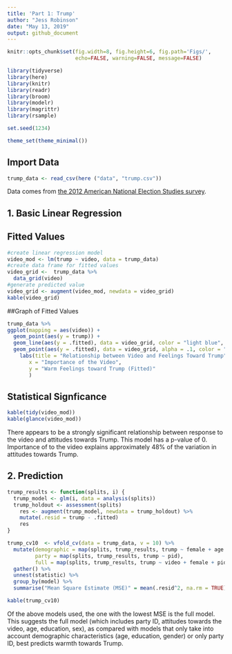 ```yaml
---
title: 'Part 1: Trump'
author: "Jess Robinson"
date: "May 13, 2019"
output: github_document
---
```



```r
knitr::opts_chunk$set(fig.width=8, fig.height=6, fig.path='Figs/',
                      echo=FALSE, warning=FALSE, message=FALSE)
```

```r
library(tidyverse)
library(here)
library(knitr)
library(readr)
library(broom)
library(modelr)
library(magrittr)
library(rsample)

set.seed(1234)

theme_set(theme_minimal())
```

## Import Data
```r
trump_data <- read_csv(here ("data", "trump.csv"))
```

Data comes from [the 2012 American National Election Studies survey](http://www.electionstudies.org/).

1. Basic Linear Regression
------

## Fitted Values
```r
#create linear regression model
video_mod <- lm(trump ~ video, data = trump_data)
#create data frame for fitted values
video_grid <-  trump_data %>%
  data_grid(video) 
#generate predicted value
video_grid <- augment(video_mod, newdata = video_grid)
kable(video_grid)
```

##Graph of Fitted Values
```r
trump_data %>%
ggplot(mapping = aes(video)) +
  geom_point(aes(y = trump)) +
  geom_line(aes(y = .fitted), data = video_grid, color = "light blue", size = 1) +
  geom_point(aes(y = .fitted), data = video_grid, alpha = .1, color = "blue", size = 3) +
    labs(title = "Relationship between Video and Feelings Toward Trump",
       x = "Importance of the Video",
       y = "Warm Feelings toward Trump (Fitted)"
       )
```

## Statistical Signficance
```r
kable(tidy(video_mod))
kable(glance(video_mod))
```

There appears to be a strongly significant relationship between response to the video and attitudes towards Trump.
This model has a p-value of 0.
Importance of to the video explains approximately 48% of the variation in attitudes towards Trump.

2. Prediction
------
```r
trump_results <- function(splits, i) {
  trump_model <- glm(i, data = analysis(splits))
  trump_holdout <- assessment(splits)
    res <- augment(trump_model, newdata = trump_holdout) %>%
    mutate(.resid = trump - .fitted)
    res
}

trump_cv10  <- vfold_cv(data = trump_data, v = 10) %>%
  mutate(demographic = map(splits, trump_results, trump ~ female + age + educ),
         party = map(splits, trump_results, trump ~ pid),
         full = map(splits, trump_results, trump ~ video + female + pid + age + educ))  %>% 
  gather() %>% 
  unnest(statistic) %>% 
  group_by(model) %>% 
  summarise("Mean Square Estimate (MSE)" = mean(.resid^2, na.rm = TRUE)) 

kable(trump_cv10)
```

Of the above models used, the one with the lowest MSE is the full model. 
This suggests the full model (which includes party ID, attitudes towards the video, age, education, sex), as compared with models that only take into account demographic characteristics (age, education, gender) or only party ID, best predicts warmth towards Trump. 